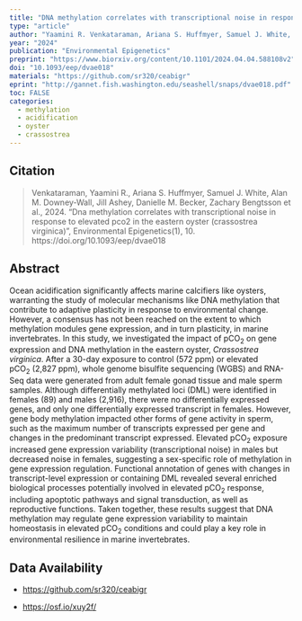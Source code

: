 ```yaml
---
title: "DNA methylation correlates with transcriptional noise in response to elevated pCO2 in the eastern oyster (Crassostrea virginica)"
type: "article"
author: "Yaamini R. Venkataraman, Ariana S. Huffmyer, Samuel J. White, Alan Downey-Wall, Jill Ashey, Danielle M. Becker, Zachary Bengtsson, Hollie M. Putnam, Emma Strand, Javier A. Rodríguez-Casariego, Shelly A. Wanamaker, Kathleen E. Lotterhos, Steven B. Roberts"
year: "2024"
publication: "Environmental Epigenetics"
preprint: "https://www.biorxiv.org/content/10.1101/2024.04.04.588108v2"
doi: "10.1093/eep/dvae018"
materials: "https://github.com/sr320/ceabigr"
eprint: "http://gannet.fish.washington.edu/seashell/snaps/dvae018.pdf"
toc: FALSE
categories:
  - methylation
  - acidification
  - oyster
  - crassostrea
---
```


## Citation

> Venkataraman, Yaamini R., Ariana S. Huffmyer, Samuel J. White, Alan M. Downey‐Wall, Jill Ashey, Danielle M. Becker, Zachary Bengtsson et al., 2024. "Dna methylation correlates with transcriptional noise in response to elevated pco2 in the eastern oyster (crassostrea virginica)", Environmental Epigenetics(1), 10. https://doi.org/10.1093/eep/dvae018

## Abstract

Ocean acidification significantly affects marine calcifiers like oysters, warranting the study of molecular mechanisms like DNA methylation that contribute to adaptive plasticity in response to environmental change. However, a consensus has not been reached on the extent to which methylation modules gene expression, and in turn plasticity, in marine invertebrates. In this study, we investigated the impact of pCO~2~ on gene expression and DNA methylation in the eastern oyster, *Crassostrea virginica*. After a 30-day exposure to control (572 ppm) or elevated pCO~2~ (2,827 ppm), whole genome bisulfite sequencing (WGBS) and RNA-Seq data were generated from adult female gonad tissue and male sperm samples. Although differentially methylated loci (DML) were identified in females (89) and males (2,916), there were no differentially expressed genes, and only one differentially expressed transcript in females. However, gene body methylation impacted other forms of gene activity in sperm, such as the maximum number of transcripts expressed per gene and changes in the predominant transcript expressed. Elevated pCO~2~ exposure increased gene expression variability (transcriptional noise) in males but decreased noise in females, suggesting a sex-specific role of methylation in gene expression regulation. Functional annotation of genes with changes in transcript-level expression or containing DML revealed several enriched biological processes potentially involved in elevated pCO~2~ response, including apoptotic pathways and signal transduction, as well as reproductive functions. Taken together, these results suggest that DNA methylation may regulate gene expression variability to maintain homeostasis in elevated pCO~2~ conditions and could play a key role in environmental resilience in marine invertebrates.

## Data Availability

-   <https://github.com/sr320/ceabigr>

-   <https://osf.io/xuy2f/>
